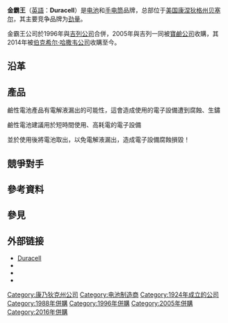 {{not|金霸王 (漫威漫畫)}}

{{noteTA
|T=zh-hans:金霸王;zh-hk:金霸王;zh-tw:金頂;
|G1=P&G
|1=zh-cn:宝洁;zh-tw:寶鹼;zh-hk:寶潔;
}}
{{Expand English|Duracell}}
{{Infobox_Company 
| company_name   = 金頂
| company_name_en= Duracell
| company_logo   = Duracell logo.svg
| company_type   = [[私人公司|私人公司]]
| company_slogan = 
| foundation     = 1964年
| location       = {{USA}}[[美国|美国]][[康涅狄格州|康涅狄格州]][[贝塞尔_(康涅狄格州)|贝塞尔]]
| key_people     = 
| industry       = 
| products       = [[电池|电池]]、[[手电筒|手电筒]]
| parent         = [[伯克希尔·哈撒韦公司|伯克希尔·哈撒韦公司]]
| revenue        = 
| net_income     =  
| num_employees  = 
| homepage       = [http://www.duracell.com/  Duracell]
}}

'''金霸王'''（[[英語|英語]]：'''Duracell'''）是[[电池|电池]]和[[手电筒|手电筒]]品牌，总部位于[[美国|美国]][[康涅狄格州|康涅狄格州]][[贝塞尔_(康涅狄格州)|贝塞尔]]，其主要竞争品牌为[[劲量|劲量]]。

金霸王公司於1996年與[[吉列公司|吉列公司]]合併，2005年與吉列一同被[[P&G|寶鹼公司]]收購，其2014年被[[伯克希尔·哈撒韦公司|伯克希尔·哈撒韦公司]]收購至今。

== 沿革 ==
{{expand section}}

== 產品 ==
{{expand section}}
鹼性電池產品有電解液漏出的可能性，這會造成使用的電子設備遭到腐蝕、生鏽

鹼性電池建議用於短時間使用、高耗電的電子設備

並於使用後將電池取出，以免電解液漏出，造成電子設備腐蝕損毀！

== 競爭對手 ==
{{expand section}}

== 參考資料 ==
{{expand section}}

== 參見 ==
{{expand section}}

== 外部链接 ==
* [http://www.duracell.com/ Duracell] {{Wayback|url=http://www.duracell.com/ |date=20110316160041 }}
* {{facebook|duracell.tw|金頂電池Duracell}}
* {{twitter|duracell|Duracell}}
* {{youtube|user=OfficialDuracell|Duracell}}

{{company-stub}}
{{伯克希尔·哈撒韦}}
{{Authority control}}
[[Category:康乃狄克州公司|Category:康乃狄克州公司]]
[[Category:电池制造商|Category:电池制造商]]
[[Category:1924年成立的公司|Category:1924年成立的公司]]
[[Category:1988年併購|Category:1988年併購]]
[[Category:1996年併購|Category:1996年併購]]
[[Category:2005年併購|Category:2005年併購]]
[[Category:2016年併購|Category:2016年併購]]